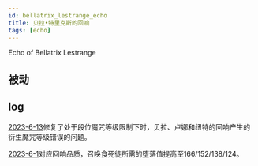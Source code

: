 ```yaml
---
id: bellatrix_lestrange_echo
title: 贝拉•特里克斯的回响
tags: [echo]
---
```


Echo of Bellatrix Lestrange

<!--truncate-->

## 被动


## log

[2023-6-13](/blog/230613-update-annc#fix)修复了处于段位魔咒等级限制下时，贝拉、卢娜和纽特的回响产生的衍生魔咒等级错误的问题。

[2023-6-1](/blog/230601-update-annc#adjustment)对应回响品质，召唤食死徒所需的堕落值提高至166/152/138/124。